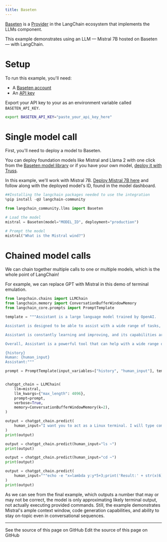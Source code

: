 ```yaml
---
title: Baseten
---
```


[Baseten](https://baseten.co) is a [Provider](/oss/python/integrations/providers/baseten) in the LangChain ecosystem that implements the LLMs component.

This example demonstrates using an LLM — Mistral 7B hosted on Baseten — with LangChain.

# Setup

To run this example, you'll need:

* A [Baseten account](https://baseten.co)
* An [API key](https://docs.baseten.co/observability/api-keys)

Export your API key to your as an environment variable called `BASETEN_API_KEY`.

```sh
export BASETEN_API_KEY="paste_your_api_key_here"
```

# Single model call

First, you'll need to deploy a model to Baseten.

You can deploy foundation models like Mistral and Llama 2 with one click from the [Baseten model library](https://app.baseten.co/explore/) or if you have your own model, [deploy it with Truss](https://truss.baseten.co/welcome).

In this example, we'll work with Mistral 7B. [Deploy Mistral 7B here](https://app.baseten.co/explore/mistral_7b_instruct) and follow along with the deployed model's ID, found in the model dashboard.

```python
##Installing the langchain packages needed to use the integration
%pip install -qU langchain-community
```

```python
from langchain_community.llms import Baseten
```

```python
# Load the model
mistral = Baseten(model="MODEL_ID", deployment="production")
```

```python
# Prompt the model
mistral("What is the Mistral wind?")
```

# Chained model calls

We can chain together multiple calls to one or multiple models, which is the whole point of LangChain!

For example, we can replace GPT with Mistral in this demo of terminal emulation.

```python
from langchain.chains import LLMChain
from langchain.memory import ConversationBufferWindowMemory
from langchain_core.prompts import PromptTemplate

template = """Assistant is a large language model trained by OpenAI.

Assistant is designed to be able to assist with a wide range of tasks, from answering simple questions to providing in-depth explanations and discussions on a wide range of topics. As a language model, Assistant is able to generate human-like text based on the input it receives, allowing it to engage in natural-sounding conversations and provide responses that are coherent and relevant to the topic at hand.

Assistant is constantly learning and improving, and its capabilities are constantly evolving. It is able to process and understand large amounts of text, and can use this knowledge to provide accurate and informative responses to a wide range of questions. Additionally, Assistant is able to generate its own text based on the input it receives, allowing it to engage in discussions and provide explanations and descriptions on a wide range of topics.

Overall, Assistant is a powerful tool that can help with a wide range of tasks and provide valuable insights and information on a wide range of topics. Whether you need help with a specific question or just want to have a conversation about a particular topic, Assistant is here to assist.

{history}
Human: {human_input}
Assistant:"""

prompt = PromptTemplate(input_variables=["history", "human_input"], template=template)


chatgpt_chain = LLMChain(
    llm=mistral,
    llm_kwargs={"max_length": 4096},
    prompt=prompt,
    verbose=True,
    memory=ConversationBufferWindowMemory(k=2),
)

output = chatgpt_chain.predict(
    human_input="I want you to act as a Linux terminal. I will type commands and you will reply with what the terminal should show. I want you to only reply with the terminal output inside one unique code block, and nothing else. Do not write explanations. Do not type commands unless I instruct you to do so. When I need to tell you something in English I will do so by putting text inside curly brackets {like this}. My first command is pwd."
)
print(output)
```

```python
output = chatgpt_chain.predict(human_input="ls ~")
print(output)
```

```python
output = chatgpt_chain.predict(human_input="cd ~")
print(output)
```

```python
output = chatgpt_chain.predict(
    human_input="""echo -e "x=lambda y:y*5+3;print('Result:' + str(x(6)))" > run.py && python3 run.py"""
)
print(output)
```

As we can see from the final example, which outputs a number that may or may not be correct, the model is only approximating likely terminal output, not actually executing provided commands. Still, the example demonstrates Mistral's ample context window, code generation capabilities, and ability to stay on-topic even in conversational sequences.

---

<CardGroup cols={2}>
  <Card title="View Source" icon="eye" href="https://github.com/langchain-ai/docs/blob/main/src/oss/python/integrations/llms/baseten.mdx">
    See the source of this page on GitHub
  </Card>
  <Card title="Edit Source" icon="pen-to-square" href="https://github.com/langchain-ai/docs/edit/main/src/oss/python/integrations/llms/baseten.mdx">
    Edit the source of this page on GitHub
  </Card>
</CardGroup>
